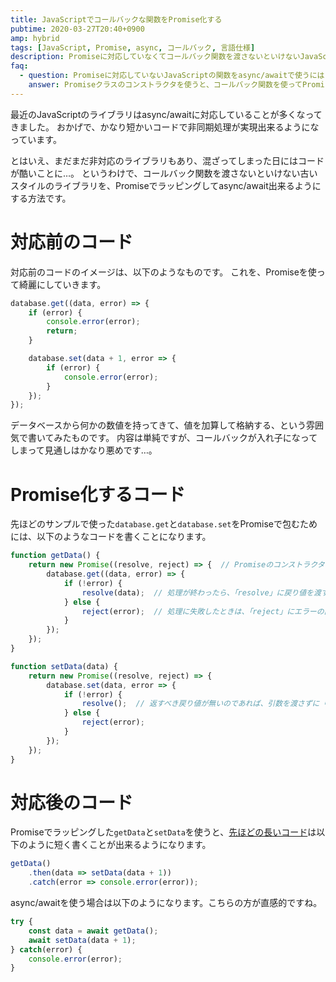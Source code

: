 ```yaml
---
title: JavaScriptでコールバックな関数をPromise化する
pubtime: 2020-03-27T20:40+0900
amp: hybrid
tags: [JavaScript, Promise, async, コールバック, 言語仕様]
description: Promiseに対応していなくてコールバック関数を渡さないといけないJavaScriptの関数を、async/awaitで呼び出せるようにPromise化する方法です。
faq:
  - question: Promiseに対応していないJavaScriptの関数をasync/awaitで使うには？
    answer: Promiseクラスのコンストラクタを使うと、コールバック関数を使ってPromiseを作ることが出来ます。
---
```


最近のJavaScriptのライブラリはasync/awaitに対応していることが多くなってきました。
おかげで、かなり短かいコードで非同期処理が実現出来るようになっています。

とはいえ、まだまだ非対応のライブラリもあり、混ざってしまった日にはコードが酷いことに…。
というわけで、コールバック関数を渡さないといけない古いスタイルのライブラリを、Promiseでラッピングしてasync/await出来るようにする方法です。


# 対応前のコード
対応前のコードのイメージは、以下のようなものです。
これを、Promiseを使って綺麗にしていきます。

``` javascript
database.get((data, error) => {
    if (error) {
        console.error(error);
        return;
    }

    database.set(data + 1, error => {
        if (error) {
            console.error(error);
        }
    });
});
```

データベースから何かの数値を持ってきて、値を加算して格納する、という雰囲気で書いてみたものです。
内容は単純ですが、コールバックが入れ子になってしまって見通しはかなり悪めです…。


# Promise化するコード
先ほどのサンプルで使った`database.get`と`database.set`をPromiseで包むためには、以下のようなコードを書くことになります。

``` javascript
function getData() {
    return new Promise((resolve, reject) => {  // Promiseのコンストラクタを使って「resolve」と「reject」を作る
        database.get((data, error) => {
            if (!error) {
                resolve(data);  // 処理が終わったら、「resolve」に戻り値を渡す
            } else {
                reject(error);  // 処理に失敗したときは、「reject」にエラーの内容を渡す
            }
        });
    });
}

function setData(data) {
    return new Promise((resolve, reject) => {
        database.set(data, error => {
            if (!error) {
                resolve();  // 返すべき戻り値が無いのであれば、引数を渡さずに「resolve」を呼び出す
            } else {
                reject(error);
            }
        });
    });
}
```


# 対応後のコード
Promiseでラッピングした`getData`と`setData`を使うと、[先ほどの長いコード](#対応前のコード)は以下のように短く書くことが出来るようになります。

``` javascript
getData()
    .then(data => setData(data + 1))
    .catch(error => console.error(error));
```

async/awaitを使う場合は以下のようになります。こちらの方が直感的ですね。

``` javascript
try {
    const data = await getData();
    await setData(data + 1);
} catch(error) {
    console.error(error);
}
```
